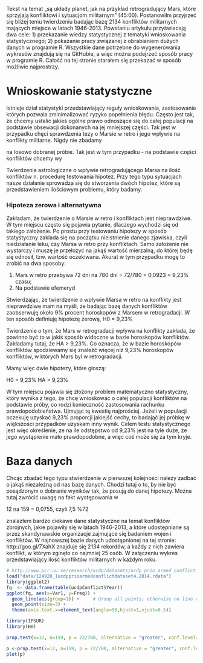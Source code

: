Tekst na temat „są układy planet, jak na przykład retrogradujący Mars, które sprzyjają konfliktowi i sytuacjom militarnym” (45:00). Postanowiłm przyjrzeć się bliżej temu twierdzeniu badając bazę 2134 konfliktów militarnych mających miejsce w latach 1946-2013. Powstaniu artykułu przyświecają dwa cele: 1) przekazanie wiedzy statystycznej z tematyki wnioskowania statystycznego; 2) pokazanie pracy związanej z obrabianiem dużych danych w programie R. Wszystkie dane potrzebne do wygenerowania wykresów znajdują się na GitHubie, a więc można podejrzeć sposób pracy w programie R. Całość na tej stronie starałem się przekazać w sposób możliwie najprostrzy.

# Wnioskowanie statystyczne

Istnieje dział statystyki przedstawiający reguły wnioskowania, zastosowanie których pozwala zminimalizować ryzyko popełnienia błędu. Często jest tak, że chcemy ustalić jakieś ogólne prawo odnoszące się do całej populacji na podstawie obsewacji dokonanych na jej mniejszej części. Tak jest w przypadku chęci sprawdzenia tezy o Marsie w retro i jego wpływie na konflikty militarne. Nigdy nie zbadamy 

na losowo dobranej próbie. Tak jest w tym przypadku - na podstawie części konfliktów chcemy wy

Twierdzenie astrologiczne o wpływie retrogradującego Marsa na ilość konfliktów n. procedurę testowania hipotez. Przy tego typu sytuacjach nasze działanie sprowadza się do stworzenia dwóch hipotez, które są przedstawieniem ilościowym problemu, który badamy.

### Hipoteza zerowa i alternatywna

Zakładam, że twierdzenie o Marsie w retro i konfliktach jest nieprawdziwe. W tym miejscu często się pojawia pytanie, dlaczego wychodzi się od takiego założenie. Po prostu przy testowaniu hipotezy w sposób statystyczny zaklada się na początku nieistnienie danego zjawiska, czyli niedziałanie leku, czy Marsa w retro przy konfliktach. Samo założenie nie wystarczy i muszę je przełożyć na jakąś wartość mierzalną, do której będę się odnosił, tzw. wartość oczekiwana. Akurat w tym przypadku mogę to zrobić na dwa sposoby: 

1) Mars w retro przebywa 72 dni na 780 dni = 72/780 = 0,0923 = 9,23% czasu;
2) Na podstawie efemeryd

Stwierdzając, że twierdzenie o wpływie Marsa w retro na konflikty jest nieprawdziwe mam na myśli, że badając bazę danych konfliktów zaobserwuję około 9% procent horoskopów z Marsem w retrogradacji. W ten sposób definiuję hipotezę zerową, H0 = 9,23% 

Twierdzenie o tym, że Mars w retrogradacji wpływa na konflikty zakłada, że powinno być to w jakiś sposób widoczne w bazie horoskopów konfliktów. Zakładamy tutaj, że HA > 9,23%. Co oznacza, że w bazie horoskopów konfliktów spodziewamy się znaleźć więcej niż 9,23% horoskopów konfliktów, w których Mars byl w retrogradacji.

Mamy więc dwie hipotezy, które głoszą:

H0 = 9,23%
HA > 9,23%

W tym miejscu pojawia się złożony problem matematyczno statystyczny, który wynika z tego, że chcę wnioskować o całej populacji konfliktów na podstawie próby, co rodzi konieczność zastosowania rachunku prawdopodobieństwa. Ujmując tę kwestię najprościej. Jeżeli w populacji oczekuję uzyskać 9,23% proporcji jakiejść cechy, to badająć jej próbkę w większości przypadków uzyskam inny wynik. Celem testu statystycznego jest więc określenie, że na ile odstępstwo od 9,23% jest na tyle duże, że jego wystąpienie mało prawdopodobne, a więc coś może się za tym kryje.

# Baza danych

Chcąc zbadać tego typu stwierdzenie w pierwszej kolejności należy zadbać o jakąś niezależną od nas bazę danych. Chodzi tutaj o to, by nie być posądzonym o dobranie wyników tak, że posują do danej hipotezy. Można tutaj zwrócić uwagę na fakt występowania w

12 na 159 = 0,0755, czyli 7,5 %72




znalazłem bardzo ciekawe dane statystyczne na temat konfliktów zbrojnych, jakie pojawiły się w latach 1946-2013, a które udostępniane są przez skandynawskie organizacje zajmujące się badaniem wojen i konfliktów. W najnowszej bazie danych udostępnionej na tej stronie: http://goo.gl/7XahX znajduje się 2134 rekordów, a każdy z nich zawiera konflikt, w którym zginęło co najmniej 25 osób. W załączeniu wykres przedstawiający ilość konfliktów militarnych w każdym roku.

```r
# http://www.pcr.uu.se/research/ucdp/datasets/ucdp_prio_armed_conflict_dataset/
load("data/124920_1ucdpprioarmedconflictdataset4.2014.rdata")
library(ggplot2)
fq  <- data.frame(table(ucdpConflict$Year))
ggplot(fq, aes(x=Var1, y=Freq)) +
  geom_line(aes(group=1)) +     # Group all points; otherwise no line will show
  geom_point(size=3) +
  theme(axis.text.x=element_text(angle=90,hjust=1,vjust=0.5))
```

```r
library(IPSUR) 
library(HH)
```

```r
prop.test(x=12, n=159, p = 72/780, alternative = "greater", conf.level=0.92, correct=FALSE)
```

```r
p <-prop.test(x=12, n=159, p = 72/780, alternative = "greater", conf.level=0.92, correct=FALSE)
plot(p)
```



